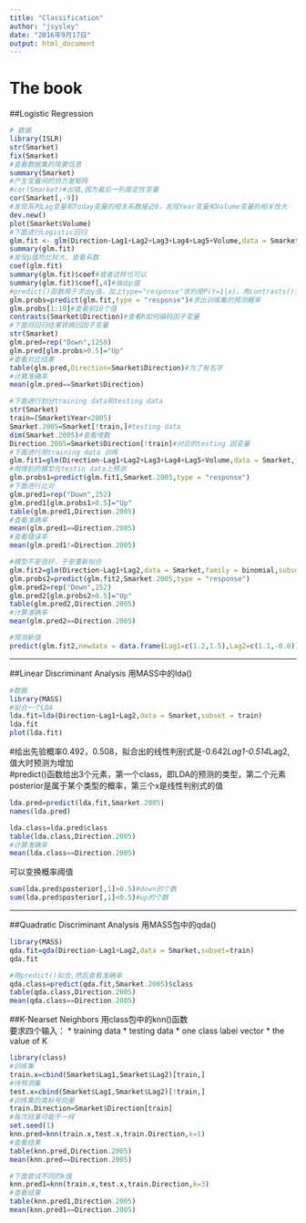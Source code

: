 ```yaml
---
title: "Classification"
author: "jsysley"
date: "2016年9月17日"
output: html_document
---
```


# The book

##Logistic Regression
```r
# 数据
library(ISLR)
str(Smarket)
fix(Smarket)
#查看数据集的简要信息
summary(Smarket)
#产生变量间的协方差矩阵
#cor(Smarket)#出错,因为最后一列是定性变量
cor(Smarket[,-9])
#发现系列Lag变量和Today变量的相关系数接近0，发现Year变量和Volume变量的相关性大
dev.new()
plot(Smarket$Volume)
#下面进行Logistic回归
glm.fit <- glm(Direction~Lag1+Lag2+Lag3+Lag4+Lag5+Volume,data = Smarket,family = binomial)
summary(glm.fit)
#发现p值均比较大，查看系数
coef(glm.fit)
summary(glm.fit)$coef#或者这样也可以
summary(glm.fit)$coef[,4]#抽出p值
#predict()函数用于求出y值，加上type="response"求的是P(Y=1|x)，用contrasts()查看R是如何编码因此变量的
glm.probs=predict(glm.fit,type = "response")#求出训练集的预测概率
glm.probs[1:10]#查看前10个值
contrasts(Smarket$Direction)#查看R如何编码因子变量
#下面将回归结果转换回因子变量
str(Smarket)
glm.pred=rep("Down",1250)
glm.pred[glm.probs>0.5]="Up"
#查看对比结果
table(glm.pred,Direction=Smarket$Direction)#为了有名字
#计算准确率
mean(glm.pred==Smarket$Direction)

#下面进行划分training data和testing data
str(Smarket)
train=(Smarket$Year<2005)
Smarket.2005=Smarket[!train,]#testing data
dim(Smarket.2005)#查看维数
Direction.2005=Smarket$Direction[!train]#对应的testing 因变量
#下面进行用training data 训练
glm.fit1=glm(Direction~Lag1+Lag2+Lag3+Lag4+Lag5+Volume,data = Smarket,family = binomial,subset=train)#加一个subset参数，里面是布尔变量
#用得到的模型在testin data上预测
glm.probs1=predict(glm.fit1,Smarket.2005,type = "response")
#下面进行比对
glm.pred1=rep("Down",252)
glm.pred1[glm.probs1>0.5]="Up"
table(glm.pred1,Direction.2005)
#查看准确率
mean(glm.pred1==Direction.2005)
#查看错误率
mean(glm.pred1!=Direction.2005)

#模型不是很好，于是重新拟合
glm.fit2=glm(Direction~Lag1+Lag2,data = Smarket,family = binomial,subset = train)
glm.probs2=predict(glm.fit2,Smarket.2005,type = "response")
glm.pred2=rep("Down",252)
glm.pred2[glm.probs2>0.5]="Up"
table(glm.pred2,Direction.2005)
#计算准确率
mean(glm.pred2==Direction.2005)

#预测新值
predict(glm.fit2,newdata = data.frame(Lag1=c(1.2,1.5),Lag2=c(1.1,-0.8)),type = "response")

```

---

##Linear Discriminant Analysis
用MASS中的lda()

```r
#数据
library(MASS)
#拟合一个LDA
lda.fit=lda(Direction~Lag1+Lag2,data = Smarket,subset = train)
lda.fit
plot(lda.fit)

```
#给出先验概率0.492，0.508，拟合出的线性判别式是-0.642*Lag1-0.514*Lag2,值大时预测为增加<br>
#predict()函数给出3个元素，第一个class，即LDA的预测的类型，第二个元素posterior是属于某个类型的概率，第三个x是线性判别式的值

```r
lda.pred=predict(lda.fit,Smarket.2005)
names(lda.pred)

lda.class=lda.pred$class
table(lda.class,Direction.2005)
#计算准确率
mean(lda.class==Direction.2005)
```
可以变换概率阈值
```r
sum(lda.pred$posterior[,1]>0.5)#down的个数
sum(lda.pred$posterior[,1]<0.5)#up的个数
```

---

##Quadratic Discriminant Analysis
用MASS包中的qda()

```r
library(MASS)
qda.fit=qda(Direction~Lag1+Lag2,data = Smarket,subset=train)
qda.fit

#用predict()拟合,然后查看准确率
qda.class=predict(qda.fit,Smarket.2005)$class
table(qda.class,Direction.2005)
mean(qda.class==Direction.2005)
```


##K-Nearset Neighbors
用class包中的knn()函数<br>
要求四个输入：
* training data
* testing data
* one class labei vector
* the value of K

```r
library(class)
#训练集
train.x=cbind(Smarket$Lag1,Smarket$Lag2)[train,]
#待预测集
test.x=cbind(Smarket$Lag1,Smarket$Lag2)[!train,]
#训练集的类标号向量
train.Direction=Smarket$Direction[train]
#每次结果可能不一样
set.seed(1)
knn.pred=knn(train.x,test.x,train.Direction,k=1)
#查看结果
table(knn.pred,Direction.2005)
mean(knn.pred==Direction.2005)

#下面尝试不同的k值
knn.pred1=knn(train.x,test.x,train.Direction,k=3)
#查看结果
table(knn.pred1,Direction.2005)
mean(knn.pred1==Direction.2005)
```


